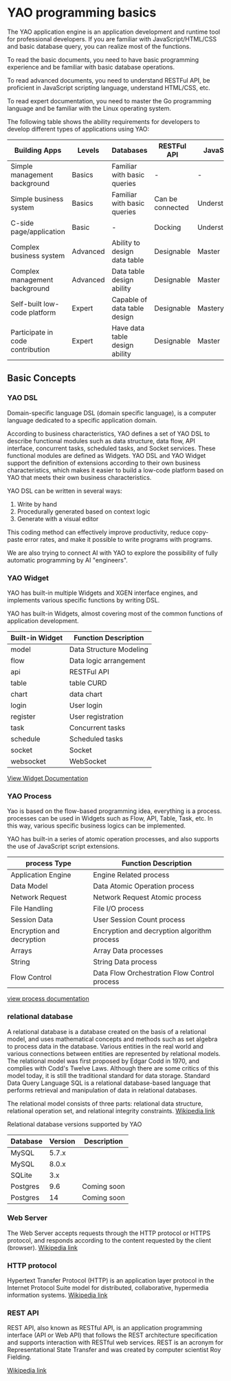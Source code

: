 # YAO programming basics

The YAO application engine is an application development and runtime tool for professional developers. If you are familiar with JavaScript/HTML/CSS and basic database query, you can realize most of the functions.

To read the basic documents, you need to have basic programming experience and be familiar with basic database operations.

To read advanced documents, you need to understand RESTFul API, be proficient in JavaScript scripting language, understand HTML/CSS, etc.

To read expert documentation, you need to master the Go programming language and be familiar with the Linux operating system.

The following table shows the ability requirements for developers to develop different types of applications using YAO:

| Building Apps                    | Levels   | Databases                      | RESTFul API      | JavaScript    | HTML/CSS/VUE/React/Other | Golang |
| -------------------------------- | -------- | ------------------------------ | ---------------- | ------------- | ------------------------ | ------ |
| Simple management background     | Basics   | Familiar with basic queries    | -                | -             | -                        | -      |
| Simple business system           | Basics   | Familiar with basic queries    | Can be connected | Understanding | -                        | -      |
| C-side page/application          | Basic    | -                              | Docking          | Understanding | Proficient               | -      |
| Complex business system          | Advanced | Ability to design data table   | Designable       | Master        | Understand               | -      |
| Complex management background    | Advanced | Data table design ability      | Designable       | Master        | Understand               | -      |
| Self-built low-code platform     | Expert   | Capable of data table design   | Designable       | Mastery       | Proficient               | -      |
| Participate in code contribution | Expert   | Have data table design ability | Designable       | Master        | Proficient               | Master |

## Basic Concepts

### YAO DSL

Domain-specific language DSL (domain specific language), is a computer language dedicated to a specific application domain.

According to business characteristics, YAO defines a set of YAO DSL to describe functional modules such as data structure, data flow, API interface, concurrent tasks, scheduled tasks, and Socket services. These functional modules are defined as Widgets.
YAO DSL and YAO Widget support the definition of extensions according to their own business characteristics, which makes it easier to build a low-code platform based on YAO that meets their own business characteristics.

YAO DSL can be written in several ways:

1. Write by hand
2. Procedurally generated based on context logic
3. Generate with a visual editor

This coding method can effectively improve productivity, reduce copy-paste error rates, and make it possible to write programs with programs.

We are also trying to connect AI with YAO to explore the possibility of fully automatic programming by AI "engineers".

### YAO Widget

YAO has built-in multiple Widgets and XGEN interface engines, and implements various specific functions by writing DSL.

YAO has built-in Widgets, almost covering most of the common functions of application development.

| Built-in Widget | Function Description    |
| --------------- | ----------------------- |
| model           | Data Structure Modeling |
| flow            | Data logic arrangement  |
| api             | RESTFul API             |
| table           | table CURD              |
| chart           | data chart              |
| login           | User login              |
| register        | User registration       |
| task            | Concurrent tasks        |
| schedule        | Scheduled tasks         |
| socket          | Socket                  |
| websocket       | WebSocket               |

[View Widget Documentation](../Manual/Widgets/API)

### YAO Process

Yao is based on the flow-based programming idea, everything is a process. processes can be used in Widgets such as Flow, API, Table, Task, etc. In this way, various specific business logics can be implemented.

YAO has built-in a series of atomic operation processes, and also supports the use of JavaScript script extensions.

| process Type              | Function Description                         |
| ------------------------- | -------------------------------------------- |
| Application Engine        | Engine Related process                       |
| Data Model                | Data Atomic Operation process                |
| Network Request           | Network Request Atomic process               |
| File Handling             | File I/O process                             |
| Session Data              | User Session Count process                   |
| Encryption and decryption | Encryption and decryption algorithm process  |
| Arrays                    | Array Data processes                         |
| String                    | String Data process                          |
| Flow Control              | Data Flow Orchestration Flow Control process |

[view process documentation](../manual/processes/application-engine)

### relational database

A relational database is a database created on the basis of a relational model, and uses mathematical concepts and methods such as set algebra to process data in the database. Various entities in the real world and various connections between entities are represented by relational models. The relational model was first proposed by Edgar Codd in 1970, and complies with Codd's Twelve Laws. Although there are some critics of this model today, it is still the traditional standard for data storage. Standard Data Query Language SQL is a relational database-based language that performs retrieval and manipulation of data in relational databases.

The relational model consists of three parts: relational data structure, relational operation set, and relational integrity constraints. [Wikipedia link](https://en.wikipedia.org/wiki/%E5%85%B3%E7%B3%BB%E6%95%B0%E6%8D%AE%E5%BA%93)

Relational database versions supported by YAO

| Database | Version | Description |
| -------- | ------- | ----------- |
| MySQL    | 5.7.x   |             |
| MySQL    | 8.0.x   |             |
| SQLite   | 3.x     |             |
| Postgres | 9.6     | Coming soon |
| Postgres | 14      | Coming soon |

### Web Server

The Web Server accepts requests through the HTTP protocol or HTTPS protocol, and responds according to the content requested by the client (browser). [Wikipedia link](https://en.wikipedia.org/wiki/Web_server)

### HTTP protocol

Hypertext Transfer Protocol (HTTP) is an application layer protocol in the Internet Protocol Suite model for distributed, collaborative, hypermedia information systems. [Wikipedia link](https://en.wikipedia.org/wiki/Hypertext_Transfer_Protocol)

### REST API

REST API, also known as RESTful API, is an application programming interface (API or Web API) that follows the REST architecture specification and supports interaction with RESTful web services. REST is an acronym for Representational State Transfer and was created by computer scientist Roy Fielding.

[Wikipedia link](https://en.wikipedia.org/wiki/Representational_state_transfer)

<Div style={{ display: "flex", justifyContent: "right" }}>
  <Link type="next" title="Get Help" link="Base Features/Get Help"></Link>
</Div>
